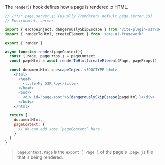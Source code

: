 The `render()` hook defines how a page is rendered to HTML.

```js
// /**/*.page.server.js (usually /renderer/_default.page.server.js)
// Environment: server

import { escapeInject, dangerouslySkipEscape } from 'vite-plugin-ssr/server'
import { renderToHtml, createElement } from 'some-ui-framework'

export { render }

async function render(pageContext){
  const { Page, pageProps } = pageContext
  const pageHtml = await renderToHtml(createElement(Page, pageProps))

  const documentHtml = escapeInject`<!DOCTYPE html>
    <html>
      <head>
        <title>My SSR App</title>
      </head>
      <body>
        <div id="page-root">${dangerouslySkipEscape(pageHtml)}</div>
      </body>
    </html>`

  return {
    documentHtml,
    pageContext: {
      // We can add some `pageContext` here
    }
  }
}
```

> `pageContext.Page` is the `export { Page }` of the page's `.page.js` file that is being rendered.
